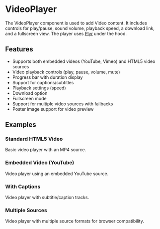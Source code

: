
<Meta title="Components/DpVideoPlayer" />

# VideoPlayer

The VideoPlayer component is used to add Video content. It includes controls for play/pause, sound volume,
playback speed, a download link, and a fullscreen view. The player uses [Plyr](https://github.com/sampotts/plyr) under the hood.

## Features

- Supports both embedded videos (YouTube, Vimeo) and HTML5 video sources
- Video playback controls (play, pause, volume, mute)
- Progress bar with duration display
- Support for captions/subtitles
- Playback settings (speed)
- Download option
- Fullscreen mode
- Support for multiple video sources with fallbacks
- Poster image support for video preview

## Examples

### Standard HTML5 Video

Basic video player with an MP4 source.

<Canvas of={DpVideoPlayerStories.Standard} />

### Embedded Video (YouTube)

Video player using an embedded YouTube source.

<Canvas of={DpVideoPlayerStories.YouTube} />

### With Captions

Video player with subtitle/caption tracks.

<Canvas of={DpVideoPlayerStories.WithCaptions} />

### Multiple Sources

Video player with multiple source formats for browser compatibility.

<Canvas of={DpVideoPlayerStories.MultipleSources} />
